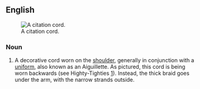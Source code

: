 ==English==
[[Image:Highty-Tighty Citation Cord.JPG|thumb|right|A citation cord.]]

===Noun===
{{en-noun|head=[[citation]] [[cord]]}}

# A decorative cord worn on the [[shoulder]], generally in conjunction with a [[uniform]], also known as an Aiguillette. As pictured, this cord is being worn backwards (see Highty-Tighties [http://en.wikipedia.org/wiki/Highty-Tighties]). Instead, the thick braid goes under the arm, with the narrow strands outside.